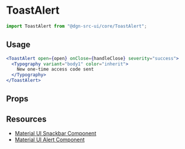 
<Meta title="ToastAlert" component={ToastAlert} />

# ToastAlert

```js static
import ToastAlert from "@dgn-src-ui/core/ToastAlert";
```

## Usage

```jsx
<ToastAlert open={open} onClose={handleClose} severity="success">
  <Typography variant="body1" color="inherit">
    New one-time access code sent
  </Typography>
</ToastAlert>
```
## Props

<Props of={ToastAlert} />

## Resources

- [Material UI Snackbar Component](https://material-ui.com/components/snackbars/)
- [Material UI Alert Component](https://material-ui.com/components/alert/)